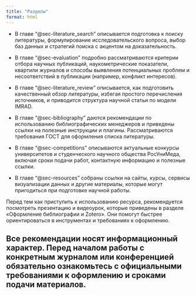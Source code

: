 ```yaml
---
title: "Разделы"
format: html
---
```


-   В главе "@sec-literature_search" описывается подготовка к поиску литературы, формулирование исследовательского вопроса, выбор баз данных и стратегий поиска с акцентом на доказательность.

-   В главе "@sec-evaluation" подробно рассматриваются критерии отбора научных публикаций, наукометрические показатели, квартили журналов и способы выявления потенциальных проблем и несоответствий в публикации (например, конфликт интересов).

-   В главе "@sec-literature_review" описывается, как подготовить качественный обзор литературы, избегая простого перечисления источников, и приводится структура научной статьи по модели IMRAD.

-   В главе "@sec-bibliography" даются рекомендации по использованию библиографических менеджеров и приведены ссылки на полезные инструкции и плагины. Рассматриваются требования ГОСТ для оформления списка литературы.

-   В главе "@sec-competitions" описываются актуальные конкурсы университетов и студенческого научного общества РосУниМеда, включая сроки подачи работ, контактную информацию и полезные ссылки.

-   В главе "@sec-resources" собраны ссылки на сайты, курсы, сервисы визуализации данных и другие материалы, которые могут пригодиться при подготовке научной работы.

Перед тем как приступить к использованию ресурса, рекомендуется посмотреть презентацию и видеоурок, которые приведены в разделе «Оформление библиографии и Zotero». Они помогут быстрее ориентироваться в инструментах и требованиях к оформлению.

::: callout-caution
## ️Все рекомендации носят информационный характер. Перед началом работы с конкретным журналом или конференцией обязательно ознакомьтесь с официальными требованиями к оформлению и сроками подачи материалов.
:::